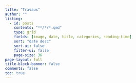 ```yaml
---
title: "Travaux"
author: ""
listing:
  - id: posts
    contents: "**/*/*.qmd"
    type: grid
    fields: [image, date, title, categories, reading-time] 
    sort: "date desc"
    sort-ui: false
    filter-ui: false
    page-size: 36     
page-layout: full
title-block-banner: false
comments: false
toc: true
---
```

